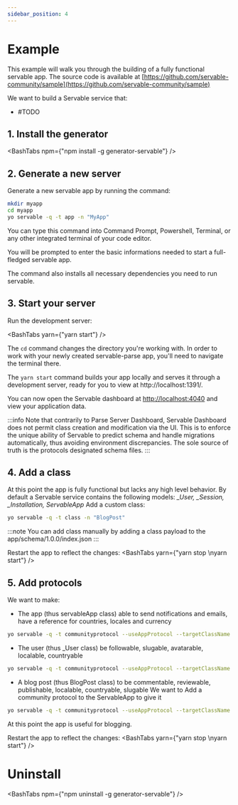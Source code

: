 ```yaml
---
sidebar_position: 4
---
```



# Example

This example will walk you through the building of a fully functional servable app.
The source code is available at [https://github.com/servable-community/sample](https://github.com/servable-community/sample)

We want to build a Servable service that:
- #TODO

## 1. Install the generator

<BashTabs npm={"npm install -g generator-servable"} />

## 2. Generate a new server

Generate a new servable app by running the command:

```bash
mkdir myapp
cd myapp
yo servable -q -t app -n "MyApp"
```

You can type this command into Command Prompt, Powershell, Terminal, or any other integrated terminal of your code editor.

You will be prompted to enter the basic informations needed to start a full-fledged servable app.

The command also installs all necessary dependencies you need to run servable.

## 3. Start your server

Run the development server:

<BashTabs yarn={"yarn start"} />

The `cd` command changes the directory you're working with. In order to work with your newly created servable-parse app, you'll need to navigate the terminal there.

The `yarn start` command builds your app locally and serves it through a development server, ready for you to view at http://localhost:1391/.


You can now open the Servable dashboard at [http://localhost:4040](http://localhost:4040) and view your application data.

:::info
Note that contrarily to Parse Server Dashboard, Servable Dashboard does not permit class creation and modification via the UI. 
This is to enforce the unique ability of Servable to predict schema and handle migrations automatically, thus avoiding environment discrepancies.
The sole source of truth is the protocols designated schema files.
:::

## 4. Add a class

At this point the app is fully functional but lacks any high level behavior.
By default a Servable service contains the following models: *_User, _Session, _Installation, ServableApp*
Add a custom class:

```bash
yo servable -q -t class -n "BlogPost"
```

:::note
You can add class manually by adding a class payload to the app/schema/1.0.0/index.json
:::

Restart the app to reflect the changes:
<BashTabs yarn={"yarn stop \nyarn start"} />

## 5. Add protocols

We want to make:
- The app (thus servableApp class) able to send notifications and emails, have a reference for countries, locales and currency 
```bash
yo servable -q -t communityprotocol --useAppProtocol --targetClassName ServableApp --protocol notifiable
```

- The user (thus _User class) be followable, slugable, avatarable, localable, countryable
```bash
yo servable -q -t communityprotocol --useAppProtocol --targetClassName _User --protocol notifiable
```

- A blog post (thus BlogPost class) to be commentable, reviewable, publishable, localable, countryable, slugable
We want to Add a community protocol to the ServableApp to give it 
```bash
yo servable -q -t communityprotocol --useAppProtocol --targetClassName BlogPost --protocol notifiable
```
At this point the app is useful for blogging.

Restart the app to reflect the changes:
<BashTabs yarn={"yarn stop \nyarn start"} />


# Uninstall

<BashTabs npm={"npm uninstall -g generator-servable"} />